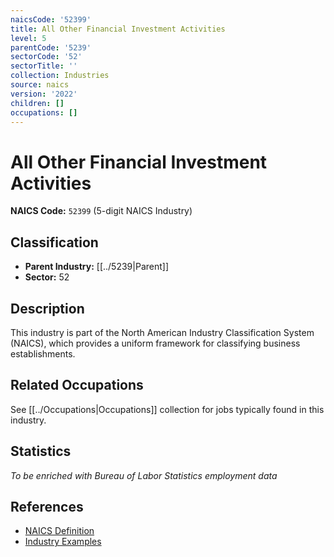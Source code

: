 ```yaml
---
naicsCode: '52399'
title: All Other Financial Investment Activities
level: 5
parentCode: '5239'
sectorCode: '52'
sectorTitle: ''
collection: Industries
source: naics
version: '2022'
children: []
occupations: []
---
```

# All Other Financial Investment Activities

**NAICS Code:** `52399` (5-digit NAICS Industry)

## Classification

- **Parent Industry:** [[../5239|Parent]]
- **Sector:** 52

## Description

This industry is part of the North American Industry Classification System (NAICS), which provides a uniform framework for classifying business establishments.

## Related Occupations

See [[../Occupations|Occupations]] collection for jobs typically found in this industry.

## Statistics

*To be enriched with Bureau of Labor Statistics employment data*

## References

- [NAICS Definition](https://www.census.gov/naics/)
- [Industry Examples](https://www.census.gov/naics/2022NAICS/)
